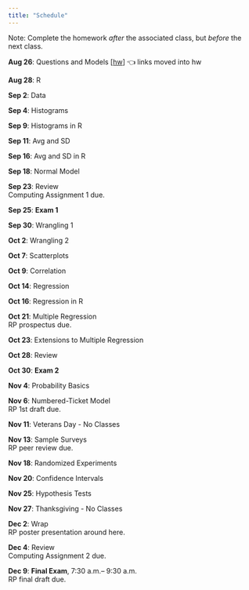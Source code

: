 ```yaml
---
title: "Schedule"
---
```


Note: Complete the homework *after* the associated class, but *before* the next class.


**Aug 26**: Questions and Models [[hw](01-hw.html)] [👈 links moved into hw]{.text-muted}

**Aug 28**: R  

**Sep 2**: Data  

**Sep 4**: Histograms  

**Sep 9**: Histograms in R  

**Sep 11**: Avg and SD  

**Sep 16**: Avg and SD in R  

**Sep 18**: Normal Model  

**Sep 23**: Review  
[Computing Assignment 1 due.]{.remarks}

**Sep 25**: [**Exam 1**]{.text-warning}  

**Sep 30**: Wrangling 1  

**Oct 2**: Wrangling 2  

**Oct 7**: Scatterplots  

**Oct 9**: Correlation  

**Oct 14**: Regression  

**Oct 16**: Regression in R  

**Oct 21**: Multiple Regression  
[RP prospectus due.]{.remarks}

**Oct 23**: Extensions to Multiple Regression  

**Oct 28**: Review  

**Oct 30**: [**Exam 2**]{.text-warning}

**Nov 4**: Probability Basics  

**Nov 6**: Numbered-Ticket Model  
[RP 1st draft due.]{.remarks}

**Nov 11**: [Veterans Day - No Classes]{.text-success}

**Nov 13**: Sample Surveys  
[RP peer review due.]{.remarks}

**Nov 18**: Randomized Experiments  

**Nov 20**: Confidence Intervals  

**Nov 25**: Hypothesis Tests  

**Nov 27**: [Thanksgiving - No Classes]{.text-success} 

**Dec 2**: Wrap  
[RP poster presentation around here.]{.remarks}

**Dec 4**: Review  
[Computing Assignment 2 due.]{.remarks}

**Dec 9**: [**Final Exam**]{.text-warning}, 7:30 a.m.– 9:30 a.m.  
[RP final draft due.]{.remarks}
